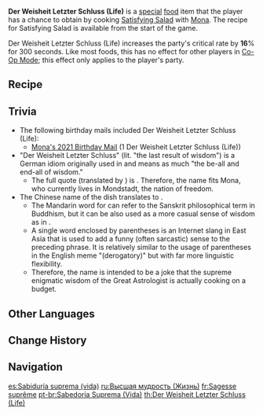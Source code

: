 {{Food Infobox
|id              = 108114
|description     = A great work from a great astrologer. Its greatest aspect lies with its cost-effectiveness in filling one's stomach.
|type            = ATK-Boosting Dishes
|effectType      = CRIT Rate Up
|effect          = Increases all party members' CRIT Rate by '''16'''% for 300s.
|eff_att1        = CRIT Rate
|rarity          = 2
|character       = Mona
|base            = Satisfying Salad
}}
'''Der Weisheit Letzter Schluss (Life)''' is a [[:Category:Special Dishes|special]] [[food]] item that the player has a chance to obtain by cooking [[Satisfying Salad]] with [[Mona]]. The recipe for Satisfying Salad is available from the start of the game.

Der Weisheit Letzter Schluss (Life) increases the party's critical rate by '''16'''% for 300 seconds. Like most foods, this has no effect for other players in [[Co-Op Mode]]; this effect only applies to the player's party.

==Recipe==
{{Recipe
|type = Cooking
|character = Mona
|Cabbage = 2
|Apple = 2
|Bird Egg = 1
|Potato = 1
|sort = Cabbage,Apple,Bird Egg,Potato
}}

==Trivia==
* The following birthday mails included Der Weisheit Letzter Schluss (Life):
** [[Birthday/Mona#An Auspicious Day!|Mona's 2021 Birthday Mail]] (1 Der Weisheit Letzter Schluss (Life))
*"Der Weisheit Letzter Schluss" (lit. "the last result of wisdom") is a German idiom originally used in {{w|Goethe's Faust}} and means as much "the be-all and end-all of wisdom."
**The full quote (translated by {{w|Bayard Taylor}}) is {{Lang|"The last result of wisdom stamps it true: he only earns his freedom and existence who daily conquers them anew"|de="Das ist der Weisheit letzter Schluß: der verdient sich Freiheit wie das Leben, der täglich sie erobern muß"}}. Therefore, the name fits Mona, who currently lives in Mondstadt, the nation of freedom.
*The Chinese name of the dish translates to {{Lang|"Supreme Wisdom (Life)"|zh=至高的智慧（生活）}}.
**The Mandarin word for {{Lang|"wisdom"|zh={{wt|智慧}}|zh_rm=zhìhuì}} can refer to the Sanskrit philosophical term {{w|Prajñā (Buddhism)|prajñā}} in Buddhism, but it can be also used as a more casual sense of wisdom as in {{Lang|"wisdom for everyday life"|zh=生活的智慧}}.
**A single word enclosed by parentheses is an Internet slang in East Asia that is used to add a funny (often sarcastic) sense to the preceding phrase. It is relatively similar to the usage of parentheses in the English meme "(derogatory)" but with far more linguistic flexibility.
**Therefore, the name is intended to be a joke that the supreme enigmatic wisdom of the Great Astrologist is actually cooking on a budget.

==Other Languages==
{{Other Languages
|en      = Der Weisheit Letzter Schluss (Life)
|en_tl   = The Last Result of Wisdom (Life)
|en_lang = de
|zhs     = 至高的智慧（生活）
|zhs_rm  = Zhìgāo de Zhìhuì (Shēnghuó)
|zht     = 至高的智慧（生活）
|zht_rm  = Zhìgāo de Zhìhuì (Shēnghuó)
|zh_tl   = Supreme Wisdom (Life)
|ja      = 最高の知恵・生活
|ja_rm   = Saikou no Chie - Seikatsu
|ja_tl   = Supreme Wisdom - Life
|ko      = 지고한 지혜(라이프)
|ko_rm   = Jigohan Jihye(Ra'ipeu)
|ko_tl   = Supreme Wisdom (Life)
|es      = Sabiduría suprema (vida)
|es_tl   = Supreme Wisdom (Life)
|fr      = Sagesse suprême
|fr_tl   = Supreme Wisdom
|ru      = Высшая мудрость (Жизнь)
|ru_tl   = 
|th      = Der Weisheit Letzter Schluss (Life)
|vi      = Thông Minh Tột Đỉnh (Cuộc Sống)
|vi_tl   = 
|de      = Der Weisheit letzter Schluss (Leben)
|de_tl   = The Last Result of Wisdom (Life)
|id      = Supreme Wisdom (Life)
|pt      = Sabedoria Suprema (Vida)
|pt_tl   = Supreme Wisdom (Life)
}}

==Change History==
{{Change History|1.0}}

==Navigation==
{{Food Navbox|type=Special Dishes}}

[[es:Sabiduría suprema (vida)]]
[[ru:Высшая мудрость (Жизнь)]]
[[fr:Sagesse suprême]]
[[pt-br:Sabedoria Suprema (Vida)]]
[[th:Der Weisheit Letzter Schluss (Life)]]
